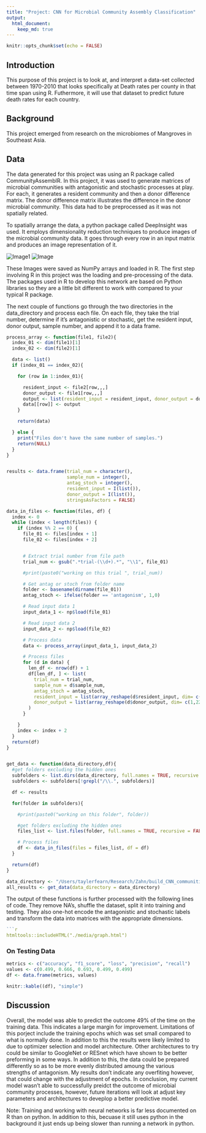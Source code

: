 ```yaml
---
title: "Project: CNN for Microbial Community Assembly Classification"
output: 
  html_document:
    keep_md: true
---
```


```r
knitr::opts_chunk$set(echo = FALSE)
```


## Introduction

This purpose of this project is to look at, and interpret a data-set collected between 1970-2010 that looks specifically at Death rates per county in that time span using R. Futhermore, it will use that dataset to predict future death rates for each country.

## Background

This project emerged from research on the microbiomes of Mangroves in Southeast Asia. 


## Data

The data generated for this project was using an R package called CommunityAssemblR. In this project, it was used to generate matrices of microbial communities with antagonistic and stochastic processes at play. For each, it generates a resident community and then a donor difference matrix. The donor difference matrix illustrates the difference in the donor microbial community. This data had to be preprocessed as it was not spatially related.

To spatially arrange the data, a python package called DeepInsight was used. It employs dimensionality reduction techniques to produce images of the microbial community data. It goes through every row in an input matrix and produces an image representation of it. 

![Image1](./media/Graph_1.png)
![Image](./media/Figure_2.png)

These Images were saved as NumPy arrays and loaded in R. The first step involving R in this project was the loading and pre-processing of the data. The packages used in R to develop this network are based on Python libraries so they are a little bit different to work with compared to your typical R package. 



The next couple of functions go through the two directories in the data_directory and process each file. On each file, they take the trial number, determine if it’s antagonistic or stochastic, get the resident input, donor output, sample number, and append it to a data frame. 

```r
process_array <- function(file1, file2){
  index_01 <- dim(file1)[1]
  index_02 <- dim(file2)[1]

  data <- list()
  if (index_01 == index_02){

    for (row in 1:index_01){

      resident_input <- file2[row,,,]
      donor_output <- file1[row,,,]
      output <- list(resident_input = resident_input, donor_output = donor_output, sample_num = row)
      data[[row]] <- output
    }

    return(data)

  } else {
    print("Files don't have the same number of samples.")
    return(NULL)
  }
}


results <- data.frame(trial_num = character(),
                      sample_num = integer(),
                      antag_stoch = integer(),
                      resident_input = I(list()),
                      donor_output = I(list()),
                      stringsAsFactors = FALSE)

data_in_files <- function(files, df) {
  index <- 0
  while (index < length(files)) {
    if (index %% 2 == 0) {
      file_01 <- files[index + 1]
      file_02 <- files[index + 2]


      # Extract trial number from file path
      trial_num <- gsub(".*trial-(\\d+).*", "\\1", file_01)

      #print(paste0("working on this trial ", trial_num))

      # Get antag or stoch from folder name
      folder <- basename(dirname(file_01))
      antag_stoch <- ifelse(folder == 'antagonism', 1,0)

      # Read input data 1
      input_data_1 <- np$load(file_01)

      # Read input data 2
      input_data_2 <- np$load(file_02)

      # Process data
      data <- process_array(input_data_1, input_data_2)

      # Process files
      for (d in data) {
        len_df <- nrow(df) + 1
        df[len_df, ] <- list(
          trial_num = trial_num,
          sample_num = d$sample_num,
          antag_stoch = antag_stoch,
          resident_input = list(array_reshape(d$resident_input, dim= c(1,224,224,3))),
          donor_output = list(array_reshape(d$donor_output, dim= c(1,224,224,3)))
        )
      }

    }
    index <- index + 2
  }
  return(df)
}


get_data <- function(data_directory,df){
  #get folders excluding the hidden ones
  subfolders <- list.dirs(data_directory, full.names = TRUE, recursive = FALSE)
  subfolders <- subfolders[!grepl("/\\.", subfolders)]

  df <- results

  for(folder in subfolders){

    #print(paste0("working on this folder", folder))

    #get folders excluding the hidden ones
    files_list <- list.files(folder, full.names = TRUE, recursive = FALSE)

    # Process files
    df <- data_in_files(files = files_list, df = df)
  }

  return(df)
}

data_directory <- "/Users/taylerfearn/Research/Zahn/build_CNN_communities/data/deepInsight"
all_results <- get_data(data_directory = data_directory)
```

The output of these functions is further processed with the following lines of code. They remove NA’s, shuffle the dataset, split it into training and testing. They also one-hot encode the antagonistic and stochastic labels and transform the data into matrices with the appropriate dimensions.

```r

```r
htmltools::includeHTML("./media/graph.html")
```

### On Testing Data

```r
metrics <- c("accuracy", "f1_score", "loss", "precision", "recall")
values <- c(0.499, 0.666, 0.693, 0.499, 0.499)
df <- data.frame(metrics, values)

knitr::kable((df), "simple")

```


## Discussion

Overall, the model was able to predict the outcome 49% of the time on the training data. This indicates a large margin for improvement. Limitations of this porject include the training epochs which was set small compared to what is normally done. In addition to this the results were likely limited to due to optimizer selection and model architecture. Other architectures to try could be similar to GoogleNet or RESnet which have shown to be better preforming in some ways. In addition to this, the data could be prepared differently so as to be more evenly distributed amoung the various strengths of antagonism. My results don't indicate any overfiting however, that could change with the adjustment of epochs. In conclusion, my current model wasn't able to successfully preidct the outcome of microbial community processes, however, future iterations will look at adjust key parameters and architectures to deveplop a better predictive model.

Note: Training and working with neural networks is far less documented on R than on python. In addition to this, becuase it still uses python in the background it just ends up being slower than running a network in python. 




